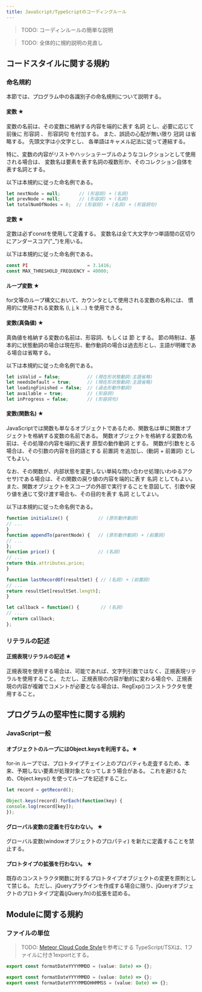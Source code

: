 ```yaml
---
title: JavaScript/TypeScriptのコーディングルール
---
```


> TODO: コーディンルールの簡単な説明

> TODO: 全体的に規約説明の見直し

## コードスタイルに関する規約

### 命名規約

本節では、プログラム中の各識別子の命名規則について説明する。

#### 変数 ★

変数の名前は、その変数に格納する内容を端的に表す 名詞 とし、必要に応じて前後に 形容詞 、 形容詞句 を付加する。
また、誤読の心配が無い限り 冠詞 は省略する。
先頭文字は小文字とし、 各単語はキャメル記法に従って連結する。

特に、変数の内容がリストやハッシュテーブルのようなコレクションとして使用される場合は、
変数名は要素を表す名詞の複数形か、そのコレクション自体を表す名詞とする。

以下は本規約に従った命名例である。

```javascript
let nextNode = null;       // (形容詞) + (名詞)
let prevNode = null;       // (形容詞) + (名詞)
let totalNumOfNodes = 0;  // (形容詞) + (名詞) + (形容詞句)
```

#### 定数 ★

定数は必ずconstを使用して定義する。
変数名は全て大文字かつ単語間の区切りにアンダースコア("_")を用いる。

以下は本規約に従った命名例である。

```javascript
const PI                      = 3.1416;
const MAX_THRESHOLD_FREQUENCY = 40000;
```

#### ループ変数 ★
for文等のループ構文において、カウンタとして使用される変数の名称には、
慣用的に使用される変数名 (i, j, k ...) を使用できる。

#### 変数(真偽値) ★
真偽値を格納する変数の名前は、形容詞、もしくは 節 とする。
節の時制は、基本的に状態動詞の場合は現在形、動作動詞の場合は過去形とし、主語が明確である場合は省略する。

以下は本規約に従った命名例である。

```javascript
let isValid = false;          // (現在形状態動詞:主語省略)
let needsDefault = true;      // (現在形状態動詞:主語省略)
let loadingFinished = false;  // (過去形動作動詞)
let available = true;         // (形容詞)
let inProgress = false;       // (形容詞句)
```

#### 変数(関数名) ★
JavaScriptでは関数も単なるオブジェクトであるため、関数名は単に関数オブジェクトを格納する変数の名前である。
関数オブジェクトを格納する変数の名前は、その処理の内容を端的に表す 原型の動作動詞 とする。
関数が引数をとる場合は、その引数の内容を目的語とする 前置詞 を追加し、(動詞 + 前置詞) としてもよい。

なお、その関数が、内部状態を変更しない単純な問い合わせ処理(いわゆるアクセサ)である場合は、その関数の戻り値の内容を端的に表す 名詞 としてもよい。
また、関数オブジェクトをスコープの外部で実行することを意図して、引数や戻り値を通じて受け渡す場合も、その目的を表す 名詞 としてよい。

以下は本規約に従った命名例である。

```javascript
function initialize() {           // (原形動作動詞)
// ...
}
function appendTo(parentNode) {   // (原形動作動詞) + (前置詞)
// ...
};
function price() {                // (名詞)
// ...
return this.attributes.price;
}

function lastRecordOf(resultSet) { // (名詞) + (前置詞)
// ...
return resultSet[resultSet.length];
}

let callback = function() {        // (名詞)
// ....
  return callback;
};
```

### リテラルの記述

#### 正規表現リテラルの記述 ★

正規表現を使用する場合は、可能であれば、文字列引数ではなく、正規表現リテラルを使用すること。
ただし、正規表現の内容が動的に変わる場合や、正規表現の内容が複雑でコメントが必要となる場合は、RegExp()コンストラクタを使用すること。

## プログラムの堅牢性に関する規約

### JavaScript一般

#### オブジェクトのループにはObject.keysを利用する。★
for-in ループでは、プロトタイプチェイン上のプロパティも走査するため、本来、予期しない要素が処理対象となってしまう場合がある。
これを避けるため、Object.keys() を使ってループを記述すること。

```javascript title="記述例"
let record = getRecord();

Object.keys(record).forEach(function(key) {
console.log(record[key]);
});
```

#### グローバル変数の定義を行なわない。 ★
グローバル変数(windowオブジェクトのプロパティ) を新たに定義することを禁止する。

#### プロトタイプの拡張を行わない。 ★
既存のコンストラクタ関数に対するプロトタイプオブジェクトの変更を原則として禁じる。
ただし、jQueryプラグインを作成する場合に限り、jQueryオブジェクトのプロトタイプ定義(jQuery.fn)の拡張を認める。

## Moduleに関する規約

### ファイルの単位

> TODO: [Meteor Cloud Code Style](https://guide.meteor.com/code-style.html#files-and-exports)を参考にする
TypeScript/TSXは、1ファイルに付き1exportとする。

```typescript title="formatDateYYYYMMDD.ts（良い例）"
export const formatDateYYYYMMDD = (value: Date) => {};
```

```typescript title="formatDate.ts（悪い例）"
export const formatDateYYYYMMDD = (value: Date) => {};
export const formatDateYYYYMMDDHHMMSS = (value: Date) => {};
```
